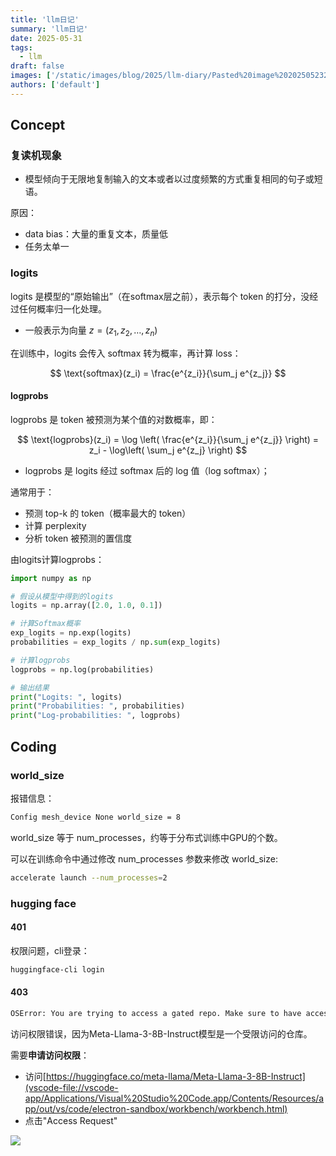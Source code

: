 ```yaml
---
title: 'llm日记'
summary: 'llm日记'
date: 2025-05-31
tags:
  - llm
draft: false
images: ['/static/images/blog/2025/llm-diary/Pasted%20image%2020250523203336.webp']
authors: ['default']
---
```


## Concept

### 复读机现象

- 模型倾向于无限地复制输入的文本或者以过度频繁的方式重复相同的句子或短语。

原因：

- data bias：大量的重复文本，质量低
- 任务太单一

### logits

logits 是模型的“原始输出”（在softmax层之前），表示每个 token 的打分，没经过任何概率归一化处理。

- 一般表示为向量 $z = (z_1, z_2, …, z_n)$

在训练中，logits 会传入 softmax 转为概率，再计算 loss：

$$
\text{softmax}(z_i) = \frac{e^{z_i}}{\sum_j e^{z_j}}
$$

#### logprobs

logprobs 是 token 被预测为某个值的对数概率，即：

$$
\text{logprobs}(z_i) = \log \left( \frac{e^{z_i}}{\sum_j e^{z_j}} \right) = z_i - \log\left( \sum_j e^{z_j} \right)
$$

- logprobs 是 logits 经过 softmax 后的 log 值（log softmax）；

通常用于：

- 预测 top-k 的 token（概率最大的 token）
- 计算 perplexity
- 分析 token 被预测的置信度

由logits计算logprobs：

```python
import numpy as np

# 假设从模型中得到的logits
logits = np.array([2.0, 1.0, 0.1])

# 计算Softmax概率
exp_logits = np.exp(logits)
probabilities = exp_logits / np.sum(exp_logits)

# 计算logprobs
logprobs = np.log(probabilities)

# 输出结果
print("Logits: ", logits)
print("Probabilities: ", probabilities)
print("Log-probabilities: ", logprobs)
```

## Coding

### world_size

报错信息：

```bash
Config mesh_device None world_size = 8
```

world_size 等于 num_processes，约等于分布式训练中GPU的个数。

可以在训练命令中通过修改 num_processes 参数来修改 world_size:

```bash
accelerate launch --num_processes=2
```

### hugging face

#### 401

权限问题，cli登录：

```bash
huggingface-cli login
```

#### 403

```bash
OSError: You are trying to access a gated repo. Make sure to have access to it at [https://huggingface.co/meta-llama/Meta-Llama-3-8B-Instruct](vscode-file://vscode-app/Applications/Visual%20Studio%20Code.app/Contents/Resources/app/out/vs/code/electron-sandbox/workbench/workbench.html). 403 Client Error.
```

访问权限错误，因为Meta-Llama-3-8B-Instruct模型是一个受限访问的仓库。

需要**申请访问权限**：

- 访问[https://huggingface.co/meta-llama/Meta-Llama-3-8B-Instruct](vscode-file://vscode-app/Applications/Visual%20Studio%20Code.app/Contents/Resources/app/out/vs/code/electron-sandbox/workbench/workbench.html)
- 点击"Access Request"

![](/static/images/blog/2025/llm-diary/Pasted%20image%2020250523203336.webp)
